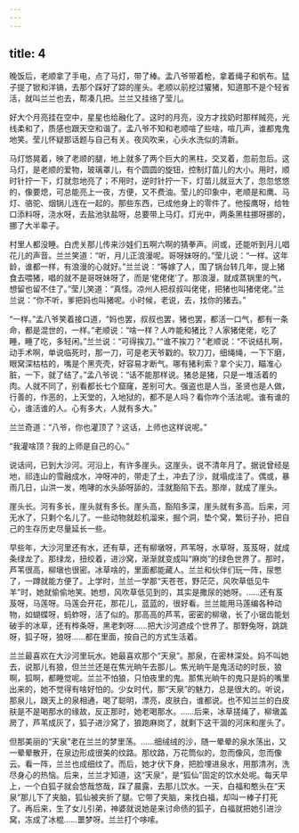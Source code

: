 ```yaml
---
---
---
```

title: 4
---



晚饭后，老顺拿了手电，点了马灯，带了棒。孟八爷带着枪，拿着绳子和帆布。猛子提了锨和洋镐，去那个踩好了踪的崖头。老顺以前挖过獾猪，知道那不是个轻省活，就叫兰兰也去，帮凑几把。兰兰又挂络了莹儿。

好大个月亮挂在空中，星星也给融化了。这时的月亮，没方才找奶时那样贼亮，光线柔和了，质感也跟天空和谐了。孟八爷不知和老顺喧了些啥，喧几声，谁都鬼鬼地笑。莹儿怀疑那话题与自己有关。夜风吹来，心头水洗似的清新。

马灯悠晃着，映了老顺的腿，地上就多了两个巨大的黑柱，交叉着，忽前忽后。这马灯，是老顺的爱物，玻璃罩儿，有个圆圆的旋钮，控制灯苗儿的大小。用时，顺时针拧一下，灯就忽地亮了；不用时，逆时针拧一下，灯苗儿就豆大了，忽忽悠悠的，像要熄，可总能亮上一夜，方便，又不费油。莹儿的印象中，老顺是和鹰、马灯、骆驼、烟锅儿连在一起的。那些东西，已成他身上的零件了。他挼鹰呀，给牲口添料呀，浇水呀，去盐池驮盐呀，总要带上马灯。灯光中，两条黑柱挪呀挪的，挪了大半辈子。

村里人都没睡。白虎关那儿传来沙娃们五啊六啊的猜拳声。间或，还能听到月儿唱花儿的声音。兰兰笑道：“听，月儿正浪漫呢。哥呀妹呀的。”莹儿说：“一样。这年龄，谁都一样，有浪漫的心就好。”兰兰说：“等嫁了人，围了锅台转几年，提上猪食去喂猪，唱的就不是哥呀妹呀了，而是‘佬佬佬’了。那浪漫，就成蒸锅里的气，想留也留不住了。”莹儿笑道：“真怪。凉州人把叔叔叫佬佬，把猪也叫猪佬佬。”兰兰说：“你不听，爹把妈也叫猪呢。小时候，老说，去，找你的猪去。”

“一样。”孟八爷笑着接口道，“妈也罢，叔叔也罢，猪也罢，都活一口气，都有一条命，都是混世的，一样。”老顺说：“啥一样？人咋能和猪比？人家猪佬佬，吃了睡，睡了吃，多轻闲。”兰兰说：“可得挨刀。”“谁不挨刀？”老顺说：“不说结扎啊，动手术啊，单说临死时，那一刀，可是老天爷戳的。软刀刀，细绳绳，一下下磨，眼窝深枯枯的，嘴是个黑壳壳，好容易才断气。哪有猪利索？拿个尖刀，瞄准心脏，一下，就了结了。”孟八爷说：“话不能那样说。猪总是猪，只是一堆活着的肉。人就不同了，别看都长七个窟窿，差别可大。强盗也是人当，圣贤也是人做，行善的，作恶的，上天堂的，入地狱的，都不是人吗？看你咋个活法呢。谁有谁的心，谁活谁的人。心有多大，人就有多大。”

兰兰奇道：“八爷，你也灌顶了？这话，上师也这样说呢。”

“我灌啥顶？我的上师是自己的心。”

说话间，已到大沙河。河沿上，有许多崖头。这崖头，说不清年月了。据说曾经是地，祁连山的雪融成水，冲呀冲的，带走了土，冲去了沙，就塌成洼了。偶或，暴雨几日，山洪一发，咆哮的水头舔呀舔的，洼就豁陷下去。那岸，就成了崖头。

崖头长。河有多长，崖头就有多长。崖头高，豁陷多深，崖头就有多高。后来，河无水了，只剩个名儿了。一些动物就趁机溜来，掘个洞，垫个窝，繁衍子孙，把自己的生存历史尽量延长一些。

早些年，大沙河里还有水，还有草，还有柳墩呀，芦苇呀，水草呀，芨芨呀，就成条绿龙了。那绿龙，扭绞着，进沙窝，渐渐就变成叫“麻岗”的绿色世界了。那时，芦苇很高，柳墩也很密。冰草啥的，里面都能藏人。兰兰和伙伴们玩一阵，尿憋了，一蹲就能方便了。上学时，兰兰一学那“天苍苍，野茫茫，风吹草低见牛羊”时，她就偷偷地笑。她想，风吹草低见到的，其实是撒尿的她呀。……还有芨芨呀，马莲呀。马莲会开花，那花儿，蓝蓝的，很好看。兰兰能用马莲编各种动物，如蝴蝶呀，蚂蚱呀，活了似的。那高高的芦苇，密密的柳墩，长了小锯齿能划破手的冰草，还有桦条呀，黑老刺呀……把大沙河遮成个世界了。那野兔呀，跳跳呀，狐子呀，狼呀……都在里面，按自己的方式生活着。

兰兰最喜欢在大沙河里玩水。她最喜欢那个“天泉”。那泉，在密林深处。妈不叫她去，说那儿有狼，但兰兰还是在焦光晌午去那儿。焦光晌午是鬼活动的时辰，狼啊，狐啊，都睡觉呢。兰兰不怕狼，只怕夜里的鬼。那焦光晌午的鬼只是妈的嘴里出来的，她不觉得有啥好怕的。少女时代，那“天泉”的魅力，总是很大的。听说，那泉儿，跟天上的泉相通，喝了聪明，漂亮，皮肤白，谁都说。也不知兰兰的白皮肤是不是喝那水的缘故，反正那时，她老喝那水。……后来，冰草搓绳了，柳墩盖房了，芦苇成灰了，狐子进沙窝了，狼跑麻岗了，就剩下这干涸的河床和崖头了。

但那美丽的“天泉”老在兰兰的梦里荡。……细绒绒的沙，随一晕晕的泉水荡出，又一晕晕散开，在泉边形成很美的纹路。那纹路，万花筒似的，忽而像风，忽而像云。看一阵，兰兰也成细纹了。而后，她才伏下身，把脸埋进泉水，用那清冽，洗尽身心的热恼。后来，兰兰才知道，这“天泉”，是“狐仙”固定的饮水处呢。每天早上，一个白狐子就会悠哉悠哉，踩了晨露，去那儿饮水。一天，白福和憨头在“天泉”那儿下了夹脑，狐仙被夹折了腿。它带了夹脑，来找白福，却叫一棒子打死了。再后来，生了女儿引弟，神婆就说她是来讨命债的狐子，白福就把她引进沙窝，冻成了冰棍……噩梦呀。兰兰打个哆嗦。